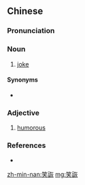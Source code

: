 {{also|笑诙}}
==Chinese==
{{zh-forms|s=笑诙}}

===Pronunciation===
{{zh-pron
|mn=kh:chhiò-khoe/tp,xm:chhiò-khe
|cat=n,a
}}

===Noun===
{{zh-noun}}

# {{lb|zh|Min Nan}} [[joke]]

====Synonyms====
* {{zh-l|笑話}}

===Adjective===
{{zh-adj}}

# {{lb|zh|Min Nan}} [[humorous]]

===References===
* {{thcwd|6484}}

[[zh-min-nan:笑詼]]
[[mg:笑詼]]